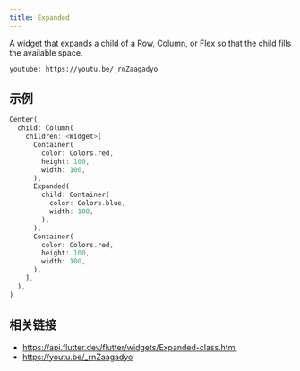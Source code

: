 ```yaml
---
title: Expanded
---
```


A widget that expands a child of a Row, Column, or Flex so that the child fills the available space.

`youtube: https://youtu.be/_rnZaagadyo`

## 示例

```dart liveslice=Expanded
Center(
  child: Column(
    children: <Widget>[
      Container(
        color: Colors.red,
        height: 100,
        width: 100,
      ),
      Expanded(
        child: Container(
          color: Colors.blue,
          width: 100,
        ),
      ),
      Container(
        color: Colors.red,
        height: 100,
        width: 100,
      ),
    ],
  ),
)
```

## 相关链接

- https://api.flutter.dev/flutter/widgets/Expanded-class.html
- https://youtu.be/_rnZaagadyo
